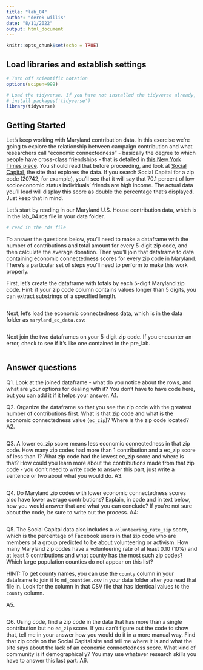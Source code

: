 ```yaml
---
title: "lab_04"
author: "derek willis"
date: "8/11/2022"
output: html_document
---
```


```r
knitr::opts_chunk$set(echo = TRUE)
```

## Load libraries and establish settings
```r
# Turn off scientific notation
options(scipen=999)

# Load the tidyverse. If you have not installed the tidyverse already, remove the # from the next line and run it first.  
# install.packages('tidyverse')
library(tidyverse)
```

## Getting Started

Let's keep working with Maryland contribution data. In this exercise we're going to explore the relationship between campaign contribution and what researchers call "economic connectedness" - basically the degree to which people have cross-class friendships - that is detailed in [this New York Times piece](https://www.nytimes.com/interactive/2022/08/01/upshot/rich-poor-friendships.html). You should read that before proceeding, and look at [Social Capital](https://www.socialcapital.org/), the site that explores the data. If you search Social Capital for a zip code (20742, for example), you'll see that it will say that 70.1 percent of low socioeconomic status individuals' friends are high income. The actual data you'll load will display this score as double the percentage that's displayed. Just keep that in mind.

Let's start by reading in our Maryland U.S. House contribution data, which is in the lab_04.rds file in your data folder.


```r
# read in the rds file
```

To answer the questions below, you'll need to make a dataframe with the number of contributions and total amount for every 5-digit zip code, and then calculate the average donation. Then you'll join that dataframe to data containing economic connectedness scores for every zip code in Maryland. There's a particular set of steps you'll need to perform to make this work properly.

First, let's create the dataframe with totals by each 5-digit Maryland zip code. Hint: if your zip code column contains values longer than 5 digits, you can extract substrings of a specified length.

```r

```

Next, let's load the economic connectedness data, which is in the data folder as `maryland_ec_data.csv`:

```r

```

Next join the two dataframes on your 5-digit zip code. If you encounter an error, check to see if it's like one contained in the pre_lab.

```r

```


## Answer questions

Q1. Look at the joined dataframe - what do you notice about the rows, and what are your options for dealing with it? You don't have to have code here, but you can add it if it helps your answer.
A1. 

Q2. Organize the dataframe so that you see the zip code with the greatest number of contributions first. What is that zip code and what is the economic connectedness value (`ec_zip`)? Where is the zip code located?
A2. 

```r

```

Q3. A lower ec_zip score means less economic connectedness in that zip code. How many zip codes had more than 1 contribution and a ec_zip score of less than 1? What zip code had the lowest ec_zip score and where is that? How could you learn more about the contributions made from that zip code - you don't need to write code to answer this part, just write a sentence or two about what you would do.
A3. 

```r

```

Q4. Do Maryland zip codes with lower economic connectedness scores also have lower average contributions? Explain, in code and in text below, how you would answer that and what you can conclude? If you're not sure about the code, be sure to write out the process.
A4: 

```r

```

Q5. The Social Capital data also includes a `volunteering_rate_zip` score, which is the percentage of Facebook users in that zip code who are members of a group predicted to be about volunteering or activism. How many Maryland zip codes have a volunteering rate of at least 0.10 (10%) and at least 5 contributions and what county has the most such zip codes? Which large population counties do not appear on this list?

HINT: To get county names, you can use the `county` column in your dataframe to join it to `md_counties.csv` in your data folder after you read that file in. Look for the column in that CSV file that has identical values to the `county` column.

A5. 

```r

```

Q6. Using code, find a zip code in the data that has more than a single contribution but no `ec_zip` score. If you can't figure out the code to show that, tell me in your answer how you would do it in a more manual way. Find that zip code on the Social Capital site and tell me where it is and what the site says about the lack of an economic connectedness score. What kind of community is it demographically? You may use whatever research skills you have to answer this last part.
A6. 


```r

```

